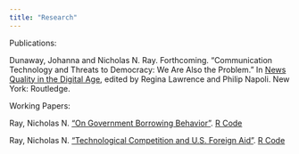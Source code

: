 ```yaml
---
title: "Research"
---
```

Publications:

Dunaway, Johanna and Nicholas N. Ray. Forthcoming. "Communication Technology and Threats to Democracy: We Are Also the Problem." In <a href=https://www.routledge.com/News-Quality-in-the-Digital-Age/Lawrence-Napoli/p/book/9781032191775> News Quality in the Digital Age</a>, edited by Regina Lawrence and Philip Napoli. New York: Routledge.

Working Papers:

Ray, Nicholas N. <a href=https://github.com/nnray/On_Government_Borrowing_Behavior-LaTeX_Code_and_.pdf/blob/main/.pdf/On_Government_Borrowing_Behavior.pdf> "On Government Borrowing Behavior"</a>. <a href=https://github.com/nnray/On_Government_Borrowing_Behavior-R_Code_and_Data>R Code <i class="fa fa-github fa-lg"></i></a>

Ray, Nicholas N. <a href=https://github.com/nnray/Technological_Competition_and_U.S._Foreign_Aid-LaTeX_Code_and_.pdf/blob/main/.pdf/Technological_Change_and_U_S__Foreign_Aid.pdf> "Technological Competition and U.S. Foreign Aid"</a>. <a href=https://github.com/nnray/Technological_Competition_and_U.S._Foreign_Aid-R_Code_and_Data>R Code <i class="fa fa-github fa-lg"></i></a>